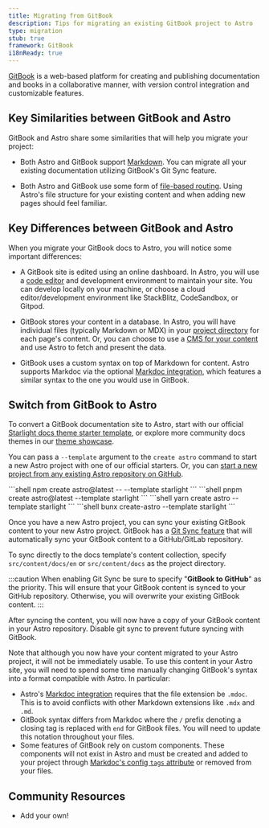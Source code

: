 ```yaml
---
title: Migrating from GitBook
description: Tips for migrating an existing GitBook project to Astro
type: migration
stub: true
framework: GitBook
i18nReady: true
---
```



[GitBook](https://gitbook.com) is a web-based platform for creating and publishing documentation and books in a collaborative manner, with version control integration and customizable features.


## Key Similarities between GitBook and Astro

GitBook and Astro share some similarities that will help you migrate your project:

- Both Astro and GitBook support [Markdown](/en/guides/markdown-content/). You can migrate all your existing documentation utilizing GitBook's Git Sync feature.

- Both Astro and GitBook use some form of [file-based routing](/en/core-concepts/routing/). Using Astro's file structure for your existing content and when adding new pages should feel familiar.

## Key Differences between GitBook and Astro

When you migrate your GitBook docs to Astro, you will notice some important differences:

- A GitBook site is edited using an online dashboard. In Astro, you will use a [code editor](/en/editor-setup/) and development environment to maintain your site. You can develop locally on your machine, or choose a cloud editor/development environment like StackBlitz, CodeSandbox, or Gitpod.

- GitBook stores your content in a database. In Astro, you will have individual files (typically Markdown or MDX) in your [project directory](/en/core-concepts/project-structure/) for each page's content. Or, you can choose to use a [CMS for your content](/en/guides/cms/) and use Astro to fetch and present the data.

- GitBook uses a custom syntax on top of Markdown for content. Astro supports Markdoc via the optional [Markdoc integration](/en/guides/integrations-guide/markdoc/), which features a similar syntax to the one you would use in GitBook.


## Switch from GitBook to Astro

To convert a GitBook documentation site to Astro, start with our official [Starlight docs theme starter template](https://starlight.astro.build), or explore more community docs themes in our [theme showcase](https://astro.build/themes?search=&categories%5B%5D=docs).

You can pass a `--template` argument to the `create astro` command to start a new Astro project with one of our official starters. Or, you can [start a new project from any existing Astro repository on GitHub](/en/install/auto/#starter-templates).

  <PackageManagerTabs>
    <Fragment slot="npm">
    ```shell
    npm create astro@latest -- --template starlight
    ```
    </Fragment>
    <Fragment slot="pnpm">
    ```shell
    pnpm create astro@latest --template starlight
    ```
    </Fragment>
    <Fragment slot="yarn">
    ```shell
    yarn create astro --template starlight
    ```
    </Fragment>
    <Fragment slot="bun">
    ```shell
    bunx create-astro --template starlight
    ```
    </Fragment>
  </PackageManagerTabs>

Once you have a new Astro project, you can sync your existing GitBook content to your new Astro project. GitBook has a [Git Sync feature](https://docs.gitbook.com/product-tour/git-sync) that will automatically sync your GitBook content to a GitHub/GitLab repository. 

To sync directly to the docs template's content collection, specify `src/content/docs/en` or `src/content/docs` as the project directory.

:::caution
When enabling Git Sync be sure to specify "**GitBook to GitHub**" as the priority. This will ensure that your GitBook content is synced to your GitHub repository. Otherwise, you will overwrite your existing GitBook content.
:::

After syncing the content, you will now have a copy of your GitBook content in your Astro repository. Disable git sync to prevent future syncing with GitBook.

Note that although you now have your content migrated to your Astro project, it will not be immediately usable. To use this content in your Astro site, you will need to spend some time manually changing GitBook's syntax into a format compatible with Astro. In particular:

- Astro's [Markdoc integration](/en/guides/integrations-guide/markdoc/) requires that the file extension be `.mdoc`. This is to avoid conflicts with other Markdown extensions like `.mdx` and `.md`.
- GitBook syntax differs from Markdoc where the `/` prefix denoting a closing tag is replaced with `end` for GitBook files. You will need to update this notation throughout your files.
- Some features of GitBook rely on custom components. These components will not exist in Astro and must be created and added to your project through [Markdoc's config `tags` attribute](/en/guides/integrations-guide/markdoc/#use-astro-components-as-markdoc-tags) or removed from your files.

## Community Resources

- Add your own!

